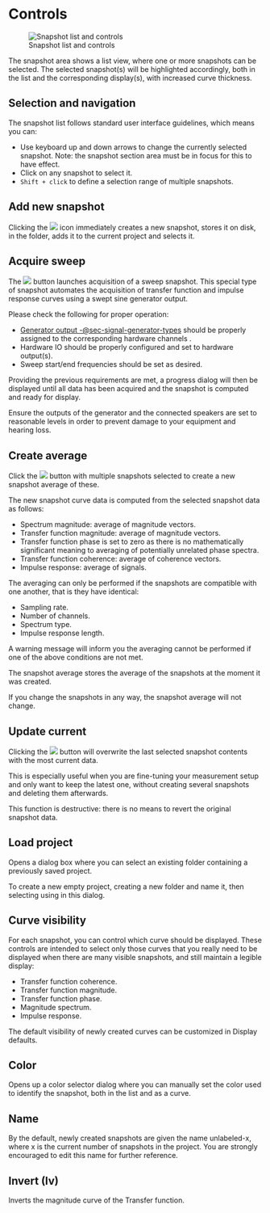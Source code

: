# Controls
![Snapshot list and controls](https://media.githubusercontent.com/media/FLUX-SE/doc_images/main/Analyzer/Snapshots/Main.png)

The snapshot area shows a list view, where one or more snapshots can be selected.
The selected snapshot(s) will be highlighted accordingly, both in the list and the corresponding display(s), with increased curve thickness.

## Selection and navigation
The snapshot list follows standard user interface guidelines, which means you can:

* Use keyboard up and down arrows to change the currently selected snapshot.
Note: the snapshot section area must be in focus for this to have effect.
* Click on any snapshot to select it.
* ```Shift + click``` to define a selection range of multiple snapshots.

## Add new snapshot
Clicking the ![](https://media.githubusercontent.com/media/FLUX-SE/doc_images/main/Analyzer/Snapshots/CreateSnapshot.png) icon immediately creates a new snapshot, stores it on disk, in the folder, adds it to the current project and selects it.

## Acquire sweep
The ![](https://media.githubusercontent.com/media/FLUX-SE/doc_images/main/Analyzer/Generic/Sweep.png) button launches acquisition of a sweep snapshot. 
This special type of snapshot automates the acquisition of transfer function and impulse response curves using a swept sine generator output.

Please check the following for proper operation:

* [Generator output -@sec-signal-generator-types](s) should be properly assigned to the corresponding hardware channels .
* Hardware IO should be properly configured and set to hardware output(s).
* Sweep start/end frequencies should be set as desired.

Providing the previous requirements are met, a progress dialog will then be displayed until all data has been acquired and the snapshot is computed and ready for display.

:::{.callout-note}
Ensure the outputs of the generator and the connected speakers are set to reasonable levels in order to prevent damage to your equipment and hearing loss.
:::

## Create average
Click the ![](https://media.githubusercontent.com/media/FLUX-SE/doc_images/main/Analyzer/Generic/Average.png) button with multiple snapshots selected to create a new snapshot average of these.

The new snapshot curve data is computed from the selected snapshot data as follows:

* Spectrum magnitude: average of magnitude vectors.
* Transfer function magnitude: average of magnitude vectors.
* Transfer function phase is set to zero as there is no mathematically significant meaning to averaging of potentially unrelated phase spectra.
* Transfer function coherence: average of coherence vectors.
* Impulse response: average of signals.


The averaging can only be performed if the snapshots are compatible with one another, that is they have identical:

* Sampling rate.
* Number of channels.
* Spectrum type.
* Impulse response length.


A warning message will inform you the averaging cannot be performed if one of the above conditions are not met.

:::{.callout-note}
The snapshot average stores the average of the snapshots at the moment it was created.

If you change the snapshots in any way, the snapshot average will not change.
:::

## Update current
Clicking the ![](https://media.githubusercontent.com/media/FLUX-SE/doc_images/main/Analyzer/Generic/Update.png) button will overwrite the last selected snapshot contents with the most current data.

This is especially useful when you are fine-tuning your measurement setup and only want to keep the latest one, without creating several snapshots and deleting them afterwards.

:::{.callout-note}
This function is destructive: there is no means to revert the original
snapshot data.
:::

## Load project
Opens a dialog box where you can select an existing folder containing a previously saved project.

To create a new empty project, creating a new folder and name it, then selecting using in this dialog.

## Curve visibility
For each snapshot, you can control which curve should be displayed. These controls are intended to select only those curves that you really need to be displayed when there are many visible snapshots, and still maintain a legible display:

* Transfer function coherence.
* Transfer function magnitude.
* Transfer function phase.
* Magnitude spectrum.
* Impulse response.

:::{.callout-note}
The default visibility of newly created curves can be customized in Display defaults.
:::

## Color
Opens up a color selector dialog where you can manually set the color used to identify the snapshot, both in the list and as a curve.

## Name
By the default, newly created snapshots are given the name <c>unlabeled-x</c>, where <c>x</c> is the current number of snapshots in the project. You are strongly encouraged to edit this name for further reference.

## Invert (Iv)
Inverts the magnitude curve of the Transfer function.

<!-- LIVEVERSION-->
<!-- TODO: Load IR, not documentated  -->
